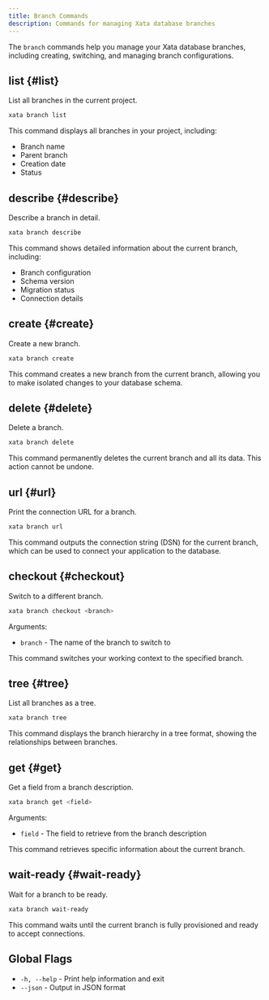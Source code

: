 ```yaml
---
title: Branch Commands
description: Commands for managing Xata database branches
---
```


The `branch` commands help you manage your Xata database branches, including creating, switching, and managing branch configurations.

## list {#list}

List all branches in the current project.

```bash
xata branch list
```

This command displays all branches in your project, including:
- Branch name
- Parent branch
- Creation date
- Status

## describe {#describe}

Describe a branch in detail.

```bash
xata branch describe
```

This command shows detailed information about the current branch, including:
- Branch configuration
- Schema version
- Migration status
- Connection details

## create {#create}

Create a new branch.

```bash
xata branch create
```

This command creates a new branch from the current branch, allowing you to make isolated changes to your database schema.

## delete {#delete}

Delete a branch.

```bash
xata branch delete
```

This command permanently deletes the current branch and all its data. This action cannot be undone.

## url {#url}

Print the connection URL for a branch.

```bash
xata branch url
```

This command outputs the connection string (DSN) for the current branch, which can be used to connect your application to the database.

## checkout {#checkout}

Switch to a different branch.

```bash
xata branch checkout <branch>
```

Arguments:
- `branch` - The name of the branch to switch to

This command switches your working context to the specified branch.

## tree {#tree}

List all branches as a tree.

```bash
xata branch tree
```

This command displays the branch hierarchy in a tree format, showing the relationships between branches.

## get {#get}

Get a field from a branch description.

```bash
xata branch get <field>
```

Arguments:
- `field` - The field to retrieve from the branch description

This command retrieves specific information about the current branch.

## wait-ready {#wait-ready}

Wait for a branch to be ready.

```bash
xata branch wait-ready
```

This command waits until the current branch is fully provisioned and ready to accept connections.

## Global Flags

- `-h, --help` - Print help information and exit
- `--json` - Output in JSON format 